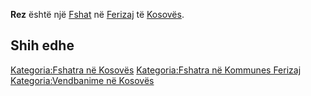 {{Fshat në Kosovës
 | Emri                = Rez
| srp_N_name = Rez
| srp_N_FULL_NAME_RO = Rez
| srp_N_FULL_NAME_ND_RO = Rez
| srp_N_SORT_NAME_RG = REZ
| srp_N_FULL_NAME_RG = Rez
| srp_N_FULL_NAME_ND_RG = Rez

 | Emri (Rasa dhanore) = 
 | Figura              = 
 | Shteti              = Kosovo
 | Komuna              = Ferizaj
 | Kodi postar         = 
 | Sipërfaqja          = 

 | Popullsia           = 

 | Regj. i popullsisë  = 
 | Dend. e popullsisë  = 
 | Faqja zyrtare       = 
 <!--- Koordinatat ----> 
 | Gjerësia            = 42.476944
 | Gjatësia            = 20.878611
 | Lartësia            = 
}}
'''Rez''' është një [[Fshat]] në [[Ferizaj]] të [[Kosovës]].

<!-- == Gjeografia == -->
<!-- == Historia == -->
<!-- == Demografia == -->
== Shih edhe ==
{{Komuna Ferizaj}}
{{Kosovo-Administrata-Cung}}

[[Kategoria:Fshatra në Kosovës]]
[[Kategoria:Fshatra në Kommunes Ferizaj]]
[[Kategoria:Vendbanime në Kosovës]]